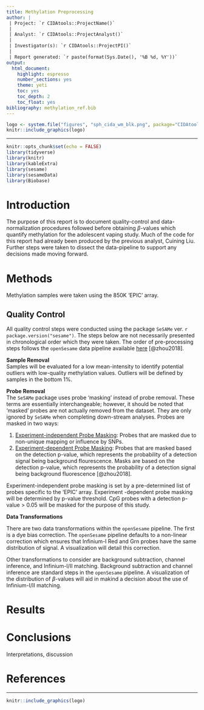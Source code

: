 ```yaml
---
title: Methylation Preprocessing
author: |
 | Project: `r CIDAtools::ProjectName()`
 |
 | Analyst: `r CIDAtools::ProjectAnalyst()`
 |
 | Investigator(s): `r CIDAtools::ProjectPI()`
 |
 | Report generated: `r paste(format(Sys.Date(), '%B %d, %Y'))`
output:
  html_document:
    highlight: espresso
    number_sections: yes
    theme: yeti
    toc: yes
    toc_depth: 2
    toc_float: yes
bibliography: methylation_ref.bib
---
```


```r
logo <- system.file("figures", "sph_cida_wm_blk.png", package="CIDAtools")
knitr::include_graphics(logo)
```

------------------------------------------------------------------------

```r
knitr::opts_chunk$set(echo = FALSE)
library(tidyverse)
library(knitr)
library(kableExtra)
library(sesame)
library(sesameData)
library(Biobase)
```

# Introduction

The purpose of this report is to document quality-control and data-normalization procedures followed before obtaining $\beta$-values which quantify methylation for the adolescent vaping study. Much of the code for this report had already been produced by the previous analyst, Cuining Liu. Further steps were taken to dissect the data-pipeline to support any decisions made moving forward.

# Methods

Methylation samples were taken using the 850K 'EPIC' array.

## Quality Control

All quality control steps were conducted using the package `SeSAMe` ver. `r package.version("sesame")`. The steps below are not necessarily presented in chronological order which they were taken. The order of pre-processing steps follows the `openSesame` data pipeline available [here](https://www.bioconductor.org/packages/release/bioc/vignettes/sesame/inst/doc/sesame.html#Preprocessing_Function_Code) [@zhou2018].

**Sample Removal**\
Samples will be evaluated for a low mean-intensity to identify potential outliers with low-quality methylation values. Outliers will be defined by samples in the bottom 1%.

**Probe Removal**\
The `SeSAMe` package uses probe 'masking' instead of probe removal. These terms are essentially interchangeable; however, it should be noted that 'masked' probes are not actually removed from the dataset. They are only ignored by `SeSAMe` when completing down-stream analyses. Probes are masked in two ways:

1.  [Experiment-independent Probe Masking]{.underline}: Probes that are masked due to non-unique mapping or influence by SNPs.
2.  [Experiment-dependent Probe Masking]{.underline}: Probes that are masked based on the detection p-value, which represents the probability of a detection signal being background flourescence. Masks are based on the detection p-value, which represents the probability of a detection signal being background fluorescence [@zhou2018].

Experiment-independent probe masking is set by a pre-determined list of probes specific to the 'EPIC' array. Experiment -dependent probe masking will be determined by p-value threshold. CpG probes with a detection p-value \> 0.05 will be masked for the purpose of this study.

**Data Transformations**\

There are two data transformations within the `openSesame` pipeline. The first is a dye bias correction. The `openSesame` pipeline defaults to a non-linear correction which ensures that Infinium-I Red and Grn probes have the same distribution of signal. A visualization will detail this correction.  

Other transformations to consider are background subtraction, channel inference, and Infinium-I/II matching. Background subtraction and channel inference are standard steps in the `openSesame` pipeline. A visualization of the distribution of $\beta$-values will aid in makind a decision about the use of Infinium-I/II matching.

# Results

# Conclusions

Interpretations, discussion

# References

<!-- footer -->

------------------------------------------------------------------------

```r
knitr::include_graphics(logo)
```
